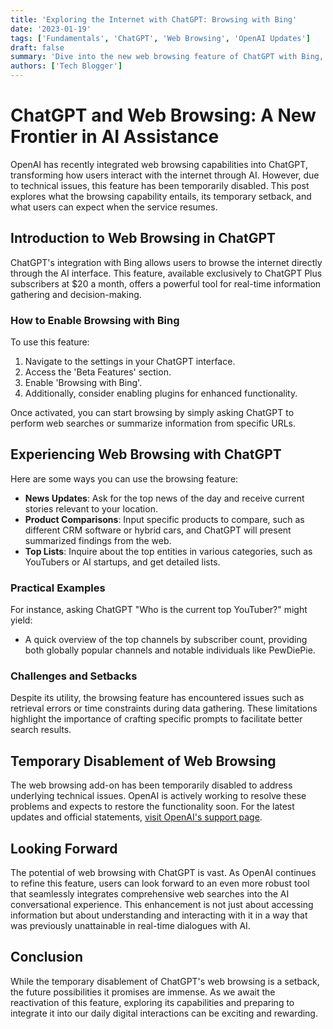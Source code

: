 ```yaml
---
title: 'Exploring the Internet with ChatGPT: Browsing with Bing'
date: '2023-01-19'
tags: ['Fundamentals', 'ChatGPT', 'Web Browsing', 'OpenAI Updates']
draft: false
summary: 'Dive into the new web browsing feature of ChatGPT with Bing, its temporary disablement, and the potential it unlocks for users seeking real-time information from the internet.'
authors: ['Tech Blogger']
---
```


# ChatGPT and Web Browsing: A New Frontier in AI Assistance

OpenAI has recently integrated web browsing capabilities into ChatGPT, transforming how users interact with the internet through AI. However, due to technical issues, this feature has been temporarily disabled. This post explores what the browsing capability entails, its temporary setback, and what users can expect when the service resumes.

## Introduction to Web Browsing in ChatGPT

ChatGPT's integration with Bing allows users to browse the internet directly through the AI interface. This feature, available exclusively to ChatGPT Plus subscribers at $20 a month, offers a powerful tool for real-time information gathering and decision-making.

### How to Enable Browsing with Bing

To use this feature:
1. Navigate to the settings in your ChatGPT interface.
2. Access the 'Beta Features' section.
3. Enable 'Browsing with Bing'.
4. Additionally, consider enabling plugins for enhanced functionality.

Once activated, you can start browsing by simply asking ChatGPT to perform web searches or summarize information from specific URLs.

## Experiencing Web Browsing with ChatGPT

Here are some ways you can use the browsing feature:
- **News Updates**: Ask for the top news of the day and receive current stories relevant to your location.
- **Product Comparisons**: Input specific products to compare, such as different CRM software or hybrid cars, and ChatGPT will present summarized findings from the web.
- **Top Lists**: Inquire about the top entities in various categories, such as YouTubers or AI startups, and get detailed lists.

### Practical Examples

For instance, asking ChatGPT "Who is the current top YouTuber?" might yield:
- A quick overview of the top channels by subscriber count, providing both globally popular channels and notable individuals like PewDiePie.

### Challenges and Setbacks

Despite its utility, the browsing feature has encountered issues such as retrieval errors or time constraints during data gathering. These limitations highlight the importance of crafting specific prompts to facilitate better search results.

## Temporary Disablement of Web Browsing

The web browsing add-on has been temporarily disabled to address underlying technical issues. OpenAI is actively working to resolve these problems and expects to restore the functionality soon. For the latest updates and official statements, [visit OpenAI's support page](https://help.openai.com/en/articles/8077698-how-do-i-use-chatgpt-browse-with-bing-to-search-the-web).

## Looking Forward

The potential of web browsing with ChatGPT is vast. As OpenAI continues to refine this feature, users can look forward to an even more robust tool that seamlessly integrates comprehensive web searches into the AI conversational experience. This enhancement is not just about accessing information but about understanding and interacting with it in a way that was previously unattainable in real-time dialogues with AI.

## Conclusion

While the temporary disablement of ChatGPT's web browsing is a setback, the future possibilities it promises are immense. As we await the reactivation of this feature, exploring its capabilities and preparing to integrate it into our daily digital interactions can be exciting and rewarding.
